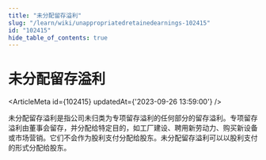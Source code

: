 ```yaml
---
title: "未分配留存溢利"
slug: "/learn/wiki/unappropriatedretainedearnings-102415"
id: "102415"
hide_table_of_contents: true
---
```



# 未分配留存溢利

<ArticleMeta id={102415} updatedAt={'2023-09-26 13:59:00'} />
<div className='border-solid border-b border-t-0 my-4 border-[var(--ifm-color-gray-300)]' />

未分配留存溢利是指公司未归类为专项留存溢利的任何部分的留存溢利。专项留存溢利由董事会留存，并分配给特定目的，如工厂建设、聘用新劳动力、购买新设备或市场营销。它们不会作为股利支付分配给股东。未分配留存溢利可以以股利支付的形式分配给股东。
